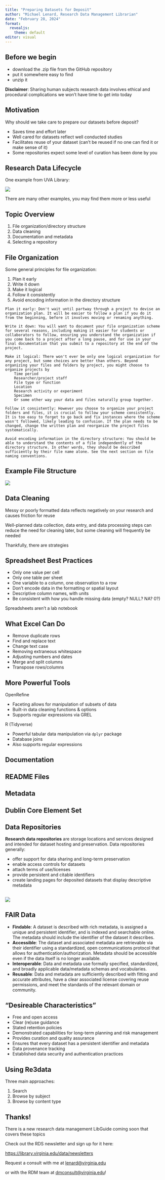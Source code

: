 ---
title: "Preparing Datasets for Deposit"
author: "Michael Lenard, Research Data Management Librarian"
date: "February 28, 2024"
format: 
  revealjs:
    theme: default
editor: visual
---

## Before we begin

-   download the .zip file from the GitHub repository
-   put it somewhere easy to find
-   unzip it

::: {.aside}
**Disclaimer**: Sharing human subjects research data involves ethical and procedural complications we won't have time to get into today
:::

## Motivation

Why should we take care to prepare our datasets before deposit?

-   Saves time and effort later
-   Well cared for datasets reflect well conducted studies
-   Facilitates reuse of your dataset (can't be reused if no one can find it or make sense of it)
-   Some repositories expect some level of curation has been done by you

## Research Data Lifecycle

One example from UVA Library:

![](images/data-lifecycle.png)

::: {.aside}
There are many other examples, you may find them more or less useful
:::

## Topic Overview

1.  File organization/directory structure
2.  Data cleaning
3.  Documentation and metadata
4.  Selecting a repository

## File Organization

Some general principles for file organization:

1. Plan it early
2. Write it down
3. Make it logical
4. Follow it consistently
5. Avoid encoding information in the directory structure

::: {.notes}
    Plan it early: Don't wait until partway through a project to devise an organization plan. It will be easier to follow a plan if you do it from the beginning, before it involves moving or renaming anything.
    
    Write it down: You will want to document your file organization scheme for several reasons, including making it easier for students or collaborators to follow, ensuring you understand the organization if you come back to a project after a long pause, and for use in your final documentation that you submit to a repository at the end of the project.
    
    Make it logical: There won't ever be only one logical organization for any project, but some choices are better than others. Beyond organizing your files and folders by project, you might choose to organize projects by
        Time period
        Researcher/project staff
        File type or function
        Location
        Research activity or experiment
        Specimen
        Or some other way your data and files naturally group together.
        
    Follow it consistently: However you choose to organize your project folders and files, it is crucial to follow your scheme consistently. It is too easy to forget to go back and fix instances where the scheme wasn't followed, likely leading to confusion. If the plan needs to be changed, change the written plan and reorganize the project files systematically.
    
    Avoid encoding information in the directory structure: You should be able to understand the contents of a file independently of the directory structure. In other words, they should be described sufficiently by their file name alone. See the next section on file naming conventions.
:::

## Example File Structure

![](images/example-file-org.png)

## Data Cleaning

Messy or poorly formatted data reflects negatively on your research and causes friction for reuse

Well-planned data collection, data entry, and data processing steps can reduce the need for cleaning later, but some cleaning will frequently be needed

Thankfully, there are strategies

## Spreadsheet Best Practices

- Only one value per cell
- Only one table per sheet
- One variable to a column, one observation to a row
- Don't encode data in the formatting or spatial layout
- Descriptive column names, with units
- Be consistent with how you handle missing data (empty? NULL? NA? 0?)

Spreadsheets aren't a lab notebook

## What Excel Can Do

- Remove duplicate rows
- Find and replace text
- Change text case
- Removing extraneous whitespace
- Adjusting numbers and dates
- Merge and split columns
- Transpose rows/columns

## More Powerful Tools

OpenRefine

-   Faceting allows for manipulation of subsets of data
-   Built-in data cleaning functions & options
-   Supports regular expressions via GREL

R (Tidyverse)

-   Powerful tabular data manipulation via `dplyr` package
-   Database joins
-   Also supports regular expressions

## Documentation

## README Files

## Metadata

## Dublin Core Element Set

## Data Repositories

**Research data repositories** are storage locations and services designed and intended for dataset hosting and preservation. Data repositories generally:

-   offer support for data sharing and long-term preservation
-   enable access controls for datasets
-   attach terms of use/licenses
-   provide persistent and citable identifiers
-   create landing pages for deposited datasets that display descriptive metadata

## 

![](images/datarepocrop.png)

## FAIR Data {.smaller}

-   **Findable**: A dataset is described with rich metadata, is assigned a unique and persistent identifier, and is indexed and searchable online. The metadata should include the identifier of the dataset it describes.
-   **Accessible**: The dataset and associated metadata are retrievable via their identifier using a standardized, open communications protocol that allows for authentication/authorization. Metadata should be accessible even if the data itself is no longer available.
-   **Interoperable**: Data and metadata use formally specified, standardized, and broadly applicable data/metadata schemas and vocabularies.
-   **Reusable**: Data and metadata are sufficiently described with fitting and accurate attributes, have a clear associated license covering reuse permissions, and meet the standards of the relevant domain or community.

## "Desireable Characteristics" {.smaller}

-   Free and open access
-   Clear (re)use guidance
-   Stated retention policies
-   Demonstrated capabilities for long-term planning and risk management
-   Provides curation and quality assurance
-   Ensures that every dataset has a persistent identifier and metadata
-   Data provenance tracking
-   Established data security and authentication practices

## Using Re3data

Three main approaches:

1.  Search
2.  Browse by subject
3.  Browse by content type

## Thanks!

There is a new research data management LibGuide coming soon that covers these topics

Check out the RDS newsletter and sign up for it here:

<https://library.virginia.edu/data/newsletters>

Request a consult with me at [lenard\@virginia.edu](mailto:lenard@virginia.edu)

or with the RDM team at [dmconsult\@virginia.edu](mailto:dmconsult@virginia.edu)!
